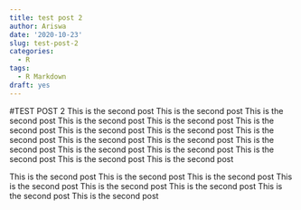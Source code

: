 ```yaml
---
title: test post 2
author: Ariswa
date: '2020-10-23'
slug: test-post-2
categories:
  - R
tags:
  - R Markdown
draft: yes
---
```


#TEST POST 2
This is the second post This is the second post This is the second post This is the second post This is the second post This is the second post This is the second post This is the second post This is the second post This is the second post This is the second post This is the second post This is the second post This is the second post This is the second post This is the second post This is the second post   

This is the second post This is the second post This is the second post This is the second post This is the second post This is the second post This is the second post This is the second post 